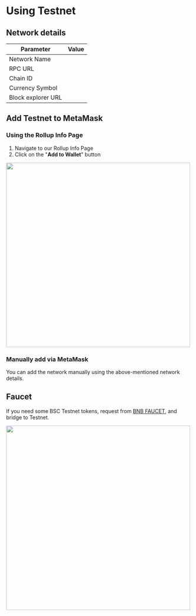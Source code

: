 
# Using <EnvText envKey="projectName"/> Testnet

## Network details

| Parameter | Value |
| --- | --- |
| Network Name | <EnvText envKey="networkName"/> |
| RPC URL | <EnvText envKey="rpcUrlTestnet"/> |
| Chain ID | <EnvText envKey="chainIDTestnet"/> |
| Currency Symbol | <EnvText envKey="symbolTestnet"/> |
| Block explorer URL | <EnvText envKey="explorerTestnet"/> |

## Add <EnvText envKey="projectName"/> Testnet to MetaMask

### Using the <EnvText envKey="networkName"/> Rollup Info Page

1. Navigate to our <EnvLink envKey="rollupInfoPageTestnet">Rollup Info Page</EnvLink>
2. Click on the "**Add to Wallet**" button

<img src="/addwallet_testnet.jpg" width="500" />

### Manually add via MetaMask

You can add the network manually using the above-mentioned network details.

## Faucet

If you need some BSC Testnet tokens, request from [BNB FAUCET](https://www.bnbchain.org/en/testnet-faucet), and bridge to <EnvText envKey="projectName"/> Testnet.

<img src="/faucet.png" width="500" />

